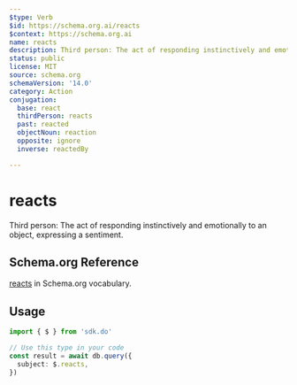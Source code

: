 ```yaml
---
$type: Verb
$id: https://schema.org.ai/reacts
$context: https://schema.org.ai
name: reacts
description: Third person: The act of responding instinctively and emotionally to an object, expressing a sentiment.
status: public
license: MIT
source: schema.org
schemaVersion: '14.0'
category: Action
conjugation:
  base: react
  thirdPerson: reacts
  past: reacted
  objectNoun: reaction
  opposite: ignore
  inverse: reactedBy

---
```


# reacts

Third person: The act of responding instinctively and emotionally to an object, expressing a sentiment.

## Schema.org Reference

[reacts](https://schema.org/ReactAction) in Schema.org vocabulary.

## Usage

```typescript
import { $ } from 'sdk.do'

// Use this type in your code
const result = await db.query({
  subject: $.reacts,
})
```
